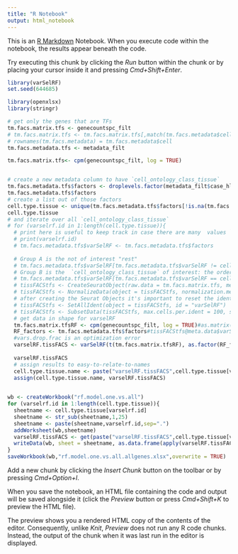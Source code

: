 ```yaml
---
title: "R Notebook"
output: html_notebook
---
```


This is an [R Markdown](http://rmarkdown.rstudio.com) Notebook. When you execute code within the notebook, the results appear beneath the code. 

Try executing this chunk by clicking the *Run* button within the chunk or by placing your cursor inside it and pressing *Cmd+Shift+Enter*. 

```r
library(varSelRF)
set.seed(644685)

library(openxlsx)
library(stringr)
```

```r
# get only the genes that are TFs
tm.facs.matrix.tfs <- genecountspc_filt
# tm.facs.matrix.tfs <- tm.facs.matrix.tfs[,match(tm.facs.metadata$cell[!is.na(tm.facs.metadata$cell_ontology_class)],colnames(tm.facs.matrix))]
# rownames(tm.facs.metadata) = tm.facs.metadata$cell
tm.facs.metadata.tfs <- metadata_filt

tm.facs.matrix.tfs<- cpm(genecountspc_filt, log = TRUE)


# create a new metadata column to have `cell_ontology_class_tissue`
tm.facs.metadata.tfs$factors <- droplevels.factor(metadata_filt$case_hl_du)
tm.facs.metadata.tfs$factors
# create a list out of those factors
cell.type.tissue <- unique(tm.facs.metadata.tfs$factors[!is.na(tm.facs.metadata.tfs$case_hl_du)])
cell.type.tissue
# and iterate over all `cell_ontology_class_tissue`
# for (varselrf.id in 1:length(cell.type.tissue)){
  # print here is useful to keep track in case there are many  values `cell_ontology_class_tissue`
  # print(varselrf.id)
  # tm.facs.metadata.tfs$varSelRF <- tm.facs.metadata.tfs$factors
  
  # Group A is the not of interest "rest"
  # tm.facs.metadata.tfs$varSelRF[tm.facs.metadata.tfs$varSelRF != cell.type.tissue[varselrf.id]] <- "A"
  # Group B is the  `cell_ontology_class_tissue` of interest: the order matters!
  # tm.facs.metadata.tfs$varSelRF[tm.facs.metadata.tfs$varSelRF == cell.type.tissue[varselrf.id]] <- "B"
  # tissFACStfs <- CreateSeuratObject(raw.data = tm.facs.matrix.tfs, meta.data = tm.facs.metadata.tfs)
  # tissFACStfs <- NormalizeData(object = tissFACStfs, normalization.method = "LogNormalize", scale.factor = 10000)
  # after creating the Seurat Objects it's important to reset the idents
  # tissFACStfs <- SetAllIdent(object = tissFACStfs, id = "varSelRF")
  # tissFACStfs <- SubsetData(tissFACStfs, max.cells.per.ident = 100, subset.raw = T)
  # get data in shape for varselRF
  tm.facs.matrix.tfsRF <- cpm(genecountspc_filt, log = TRUE)#as.matrix(tissFACStfs@data)
  RF_factors <- tm.facs.metadata.tfs$factors#tissFACStfs@meta.data$varSelRF
  #vars.drop.frac is an optimization error
  varselRF.tissFACS <- varSelRF(t(tm.facs.matrix.tfsRF), as.factor(RF_factors), c.sd = 0.2, mtryFactor = 1, ntree = 5000, ntreeIterat = 2000, vars.drop.num = NULL, vars.drop.frac = 0.2, whole.range = FALSE, recompute.var.imp = FALSE, verbose = TRUE, returnFirstForest = TRUE, fitted.rf = NULL, keep.forest = TRUE)
  
  varselRF.tissFACS
  # assign results to easy-to-relate-to-names
  cell.type.tissue.name <- paste("varselRF.tissFACS",cell.type.tissue[varselrf.id], sep = ".")
  assign(cell.type.tissue.name, varselRF.tissFACS)
  


```

```r
wb <- createWorkbook("rf.model.one.vs.all")
for (varselrf.id in 1:length(cell.type.tissue)){
  sheetname <- cell.type.tissue[varselrf.id]
  sheetname <- str_sub(sheetname,1,25)
  sheetname <- paste(sheetname,varselrf.id,sep=".")
  addWorksheet(wb,sheetname)
  varselRF.tissFACS <- get(paste("varselRF.tissFACS",cell.type.tissue[varselrf.id], sep = "."))
  writeData(wb, sheet = sheetname, as.data.frame(apply(varselRF.tissFACS$rf.model$importance,decreasing = TRUE,2,sort)),rowNames = TRUE)
}
saveWorkbook(wb,"rf.model.one.vs.all.allgenes.xlsx",overwrite = TRUE)
```

Add a new chunk by clicking the *Insert Chunk* button on the toolbar or by pressing *Cmd+Option+I*.

When you save the notebook, an HTML file containing the code and output will be saved alongside it (click the *Preview* button or press *Cmd+Shift+K* to preview the HTML file). 

The preview shows you a rendered HTML copy of the contents of the editor. Consequently, unlike *Knit*, *Preview* does not run any R code chunks. Instead, the output of the chunk when it was last run in the editor is displayed.

